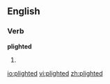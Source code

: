 ==English==

===Verb===
'''plighted'''

# {{past of|plight}}

[[io:plighted]]
[[vi:plighted]]
[[zh:plighted]]